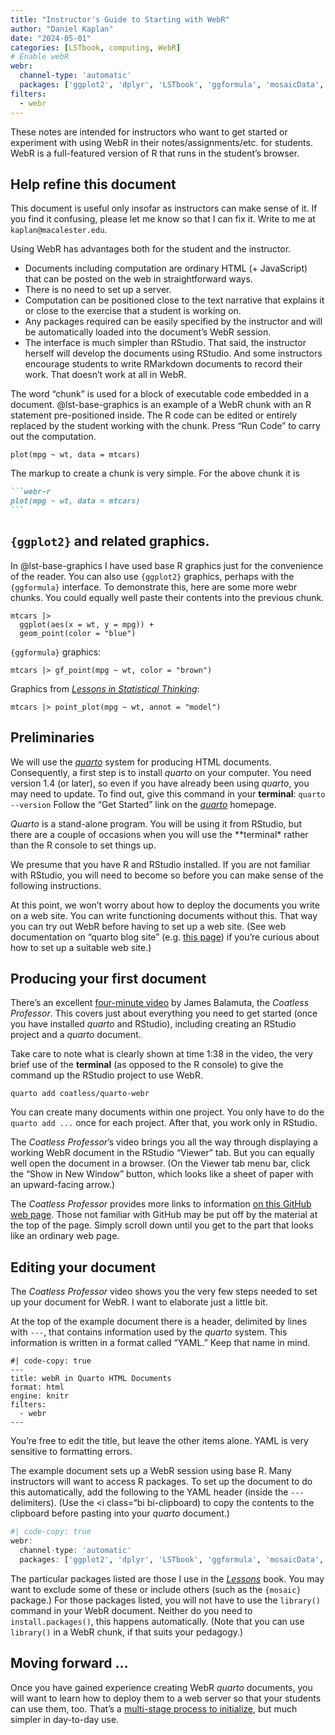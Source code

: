 ```yaml
---
title: "Instructor's Guide to Starting with WebR"
author: "Daniel Kaplan"
date: "2024-05-01"
categories: [LSTbook, computing, WebR]
# Enable webR
webr:
  channel-type: 'automatic'
  packages: ['ggplot2', 'dplyr', 'LSTbook', 'ggformula', 'mosaicData', 'moderndive', 'palmerpenguins', 'babynames', 'stringdist', 'mosaicData']
filters:
  - webr
---
```


These notes are intended for instructors who want to get started or experiment with using WebR in their notes/assignments/etc. for students.
WebR is a full-featured version of R that runs in the student's browser.

::: {.callout-note}
## Help refine this document

This document is useful only insofar as instructors can make sense of it. If you find it confusing, please let me know so that I can fix it. Write to me at `kaplan@macalester.edu`.
:::

Using WebR has advantages both for the student and the instructor. 

- Documents including computation are ordinary HTML (+  JavaScript) that can be posted on the web in straightforward ways.
- There is no need to set up a server.
- Computation can be positioned close to the text narrative that explains it or close to the exercise that a student is working on. 
- Any packages required can be easily specified by the instructor and will be automatically loaded into the document's WebR session.
- The interface is much simpler than RStudio. That said, the instructor herself will develop the documents using RStudio. And some instructors encourage students to write RMarkdown documents to record their work. That doesn't work at all in WebR. 

The word "chunk" is used for a block of executable code embedded in a document. @lst-base-graphics is an example of a WebR chunk with an R statement pre-positioned inside. The R code can be edited or entirely replaced by the student working with the chunk. Press "Run Code" to carry out the computation.

::: {#lst-base-graphics}
```webr-r
plot(mpg ~ wt, data = mtcars)
```
:::

The markup to create a chunk is very simple. For the above chunk it is

````markdown
```webr-r
plot(mpg ~ wt, data = mtcars)
```
````

::: {.callout-note}
## `{ggplot2}` and related graphics.

In @lst-base-graphics I have used base R graphics just for the convenience of the reader. You can also use `{ggplot2}` graphics, perhaps with the `{ggformula}` interface. To demonstrate this, here are some more webr chunks. You could equally well paste their contents into the previous chunk.

```webr-r
mtcars |> 
  ggplot(aes(x = wt, y = mpg)) + 
  geom_point(color = "blue")
```

`{ggformula}` graphics:
```webr-r
mtcars |> gf_point(mpg ~ wt, color = "brown")
```

Graphics from [*Lessons in Statistical Thinking*](https://dtkaplan.github.io/Lessons-in-statistical-thinking/L02-Pointplots.html#point-plot):
```webr-r
mtcars |> point_plot(mpg ~ wt, annot = "model")
```
:::

## Preliminaries

We will use the [*quarto*](https://quarto.org/) system for producing HTML documents. Consequently, a first step is to install *quarto* on your computer. You need version 1.4 (or later), so even if you have already been using *quarto*, you may need to update. [To find out, give this command in your **terminal**: `quarto --version`]{.aside} Follow the "Get Started" link on the [*quarto*](https://quarto.org/) homepage.

*Quarto* is a stand-alone program. You will be using it from RStudio, but there are a couple of occasions when you will use the **terminal* rather than the R console to set things up.

We presume that you have R and RStudio installed. If you are not familiar with RStudio, you will need to become so before you can make sense of the following instructions.

At this point, we won't worry about how to deploy the documents you write on a web site. You can write functioning documents without this. That way you can try out WebR before having to set up a web site. (See web documentation on "quarto blog site" (e.g. [this page](https://quarto.org/docs/publishing/)) if you're curious about how to set up a suitable web site.)

## Producing your first document

There's an excellent [four-minute video](https://youtu.be/DoRR2S5lLvk?t=5) by James Balamuta, the *Coatless Professor*. This covers just about everything you need to get started (once you have installed *quarto* and RStudio), including creating an RStudio project and a *quarto* document.

Take care to note what is clearly shown at time 1:38 in the video, the very brief use of the **terminal** (as opposed to the R console) to give the command up the RStudio project to use WebR. 

```rmarkdown
quarto add coatless/quarto-webr
```

You can create many documents within one project. You only have to do the `quarto add ...` once for each project. After that, you work only in RStudio.

The *Coatless Professor*'s video brings you all the way through displaying a working WebR document in the RStudio "Viewer" tab. But you can equally well open the document in a browser. (On the Viewer tab menu bar, click the "Show in New Window" button, which looks like a sheet of paper with an upward-facing arrow.)

The *Coatless Professor* provides more links to information [on this GitHub web page](https://github.com/coatless/quarto-webr?tab=readme-ov-file). Those not familiar with GitHub may be put off by the material at the top of the page. Simply scroll down until you get to the part that looks like an ordinary web page.

## Editing your document

The *Coatless Professor* video shows you the very few steps needed to set up your document for WebR. I want to elaborate just a little bit.

At the top of the example document there is a header, delimited by lines with `---`, that contains information used by the *quarto* system. This information is written in a format called "YAML." Keep that name in mind. 

```verbatim
#| code-copy: true
---
title: webR in Quarto HTML Documents
format: html
engine: knitr
filters:
  - webr
---
```

You're free to edit the title, but leave the other items alone. YAML is very sensitive to formatting errors.

The example document sets up a WebR session using base R. Many instructors will want to access R packages. To set up the document to do this automatically, add the following to the YAML header (inside the `---` delimiters). (Use the <i class="bi bi-clipboard) to copy the contents to the clipboard before pasting into your *quarto* document.)

``` r
#| code-copy: true
webr:
  channel-type: 'automatic'
  packages: ['ggplot2', 'dplyr', 'LSTbook', 'ggformula', 'mosaicData', 'moderndive', 'palmerpenguins', 'babynames', 'stringdist', 'mosaicData']
```

The particular packages listed are those I use in the [*Lessons*](https://dtkaplan.github.io/Lessons-in-statistical-thinking) book. You may want to exclude some of these or include others (such as the `{mosaic}` package.) For those packages listed, you will not have to use the `library()` command in your WebR document. Neither do you need to `install.packages()`, this happens automatically. (Note that you can use `library()` in a WebR chunk, if that suits your pedagogy.)

## Moving forward ...

Once you have gained experience creating WebR *quarto* documents, you will want to learn how to deploy them to a web server so that your students can use them, too. That's a [multi-stage process to initialize](../WebR-on-github-pages), but much simpler in day-to-day use.
